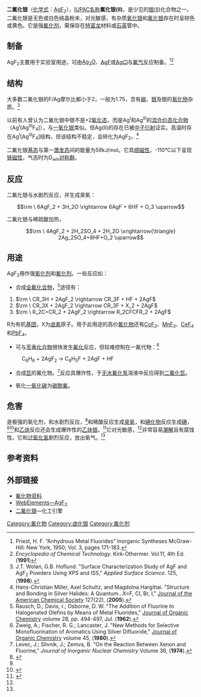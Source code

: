 {{Chembox
| Name = 二氟化银
| ImageFileL1 = Silver(II)-fluoride-3D-ionic.png
| ImageFileR1 = Silver(II)-fluoride-3D-vdW.png
| ImageSizeL1 = 140
| ImageSizeR1 = 140
| ImageName = 二氟化银
| IUPACName = silver(II) fluoride
| OtherNames = 氟化银(II)<br />氟化高银
|Section1={{Chembox Identifiers
| ChemSpiderID_Ref = {{chemspidercite|correct|chemspider}}
| ChemSpiderID = 10802085
| InChI = 1/Ag.2FH/h;2*1H/q+2;;/p-2
| InChIKey = KWVVTSALYXIJSS-NUQVWONBAP
| SMILES = [Ag+2].[F-].[F-]
| StdInChI_Ref = {{stdinchicite|correct|chemspider}}
| StdInChI = 1S/Ag.2FH/h;2*1H/q+2;;/p-2
| StdInChIKey_Ref = {{stdinchicite|correct|chemspider}}
| StdInChIKey = KWVVTSALYXIJSS-UHFFFAOYSA-L
| CASNo_Ref = {{cascite|changed|??}}
| CASNo = 7783-95-1
| PubChem = 82221
| EINECS = 232-037-5
  }}
|Section2 = {{Chembox Properties
| Formula = AgF<sub>2</sub>
| MolarMass = 145.865
| Appearance = 白色或灰色[[潮解|潮解]]性晶体粉末
| Density = 4.58 g/cm<sup>3</sup>
| Solubility = 剧烈反应
| MeltingPt = 690 °C (963 K)
| BoilingPt = 700 °C 分解
  }}
| Section3 = {{Chembox Structure
| MolShape = 直线型
| Coordination =
| CrystalStruct = 正交
  }}
| Section7 = {{Chembox Hazards
| ExternalMSDS = [http://newsearchch.chemexper.com/cheminfo/servlet/org.dbcreator.MainServlet?action=PowerSearch&query=msds._msdsID%3D19659&sort=&target=msds&from=0&realQuery=rn.value%3D%3D%227783-95-1%22&searchTemplate=rn.value%3D%3D%3F&searchValue=7783-95-1&history=off&options=brandqtyoffer&format=ccd MSDS]
| MainHazards = 有毒、与水剧烈反应、氧化剂}}
| Section8 = {{Chembox Related
| OtherCpds = [[氟化银|氟化银]]、[[氟化二银|氟化二银]]<br />[[氧化银|氧化银]]、[[一氧化银|一氧化银]]}}
}}
'''二氟化银'''（[[化学式|化学式]]：[[银|Ag]][[氟|F]]<sub>2</sub>），[[IUPAC名称|IUPAC名称]]'''氟化银(II)'''，是少见的[[银|银]][[氧化态|(II)]]化合物之一。二氟化银是无色或白色结晶粉末，对光敏感，有杂质[[氧化银|氧化银]]和[[氟化银|氟化银]]存在时呈棕色或黄色。它是强[[氟化剂|氟化剂]]，需保存在[[特富龙|特富龙]]材料或[[石英|石英]]管中。

== 制备 ==

AgF<sub>2</sub>主要用于实验室用途，可由[[氧化银|Ag<sub>2</sub>O]]、[[氟化银|AgF]]或[[氯化银|AgCl]]与[[氟气|氟气]]反应制备。<ref>Priest, H. F. “Anhydrous Metal Fluorides”  Inorganic Syntheses McGraw-Hill: New York, 1950; Vol. 3, pages 171-183.</ref><ref>''Encyclopedia of Chemical Technology.'' Kirk-Othermer. Vol.11, 4th Ed. ('''1991''')</ref>

== 结构 ==

大多数二氟化银的F/Ag摩尔比都小于2，一般为1.75，含有[[碳|碳]]、[[银|银]]及银的[[氧化物|氧化物]]杂质。<ref>J.T. Wolan, G.B. Hoflund. "Surface Characterization Study of AgF and AgF<sub>2</sub> Powders Using XPS and ISS," ''Applied Surface Science.'' 125, ('''1998''').</ref>

以前有人曾认为二氟化银中银不是+2[[氧化态|氧化态]]，而是Ag<sup>I</sup>和Ag<sup>III</sup>的[[混合价态化合物|混合价态化合物]]（Ag<sup>I</sup>[Ag<sup>III</sup>F<sub>4</sub>]），与[[一氧化银|一氧化银]]类似。但Ag(II)的存在已被[[中子衍射|中子衍射]]证实。高温时存在Ag<sup>I</sup>[Ag<sup>III</sup>F<sub>4</sub>]结构，但该结构不稳定，会转化为AgF<sub>2</sub>。<ref>Hans-Christian Miller, Axel Schultz, and Magdolna Hargittai. "Structure and Bonding in Silver Halides: A Quantum...X=F, Cl, Br, I," [[Journal_of_the_American_Chemical_Society|Journal of the American Chemical Society]] 127(22), ('''2005''').</ref>

二氟化银[[基态|基态]]与第一[[激发态|激发态]]间的能量为59kJ/mol。它具[[顺磁性|顺磁性]]，-110°C以下呈现[[铁磁性|铁磁性]]，气态时为D<sub>∞h</sub>[[对称群|对称群]]。

== 反应 ==

二氟化银与水剧烈反应，并生成臭氧：

:<math>\rm \ 6AgF_2 + 3H_2O \rightarrow 6AgF + 6HF + O_3 \uparrow</math>

二氟化银与稀硫酸加热，

:<math>\rm \ 4AgF_2 + 2H_2SO_4 + 2H_2O \xrightarrow{\triangle} 2Ag_2SO_4+8HF+O_2 \uparrow</math>

== 用途 ==

AgF<sub>2</sub>用作强[[氧化剂|氧化剂]]和[[氟化剂|氟化剂]]。一些反应如：

* 合成[[全氟化合物|全氟化合物]]，<ref>Rausch, D.; Davis, r.; Osborne, D. W. "The Addition of Fluorine to Halogenated Olefins by Means of Metal Fluorides," [[Journal_of_Organic_Chemistry|Journal of Organic Chemistry]] volume 28, pp. 494-497, Jul. ('''1962''').</ref>途径有：
# <math>\rm \ CR_3H + 2AgF_2 \rightarrow CR_3F + HF + 2AgF</math>
# <math>\rm \ CR_3X + 2AgF_2 \rightarrow CR_3F + X_2 + 2AgF</math>
# <math>\rm \ R_2C=CR_2 + 2AgF_2 \rightarrow R_2CFCFR_2 + 2AgF</math>

R为有机[[基团|基团]]，X为[[卤素|卤素]]原子。用于此用途的高价[[氟化物|氟化物]]还有[[三氟化钴|CoF<sub>3</sub>]]、[[三氟化锰|MnF<sub>3</sub>]]、[[四氟化铈|CeF<sub>4</sub>]]和[[四氟化铅|PbF<sub>4</sub>]]。

* 可与[[芳香化合物|芳香化合物]]很快发生[[氟化|氟化]]反应，但较难控制在一氟代物：<ref>Zweig, A.; Fischer, R. G.;  Lancaster, J. "New Methods for Selective Monofluorination of Aromatics Using Silver Difluoride," [[Journal_of_Organic_Chemistry|Journal of Organic Chemistry]] volume 45, ('''1980''').</ref>
: C<sub>6</sub>H<sub>6</sub>  +  2AgF<sub>2</sub>  →  C<sub>6</sub>H<sub>5</sub>F  +  2AgF  +  HF

* 合成[[氙|氙]]的氟化物。<ref>Levec, J.; Slivnik, J.; Zemva, B. "On the Reaction Between Xenon and Fluorine," ''Journal of Inorganic Nuclear Chemistry'' Volume 36, ('''1974''').</ref>反应具爆炸性，于[[无水|无水]][[氟化氢|氟化氢]]溶液中反应得到[[二氟化氙|二氟化氙]]。

* 氧化[[一氧化碳|一氧化碳]]为[[碳酰氟|碳酰氟]]。

==危害==
{{chem|AgF|2}}是极强的氧化剂，和水剧烈反应，<ref name="perry">{{cite book
| title = Handbook of inorganic compounds
| author1 = Dale L. Perry
| author2 = Sidney L. Phillips
| publisher = CRC Press
| year = 1995
| isbn = 0-8493-8671-3
| page = 352
}}</ref>和稀酸反应生成[[臭氧|臭氧]]，和[[碘化物|碘化物]]反应生成[[碘|碘]]，<ref name="perry"/><ref name="armarego">{{cite book
| title = Purification of Laboratory Chemicals
| publisher = Butterworth-Heinemann
| author1 = W. L. F. Armarego
| author2 = Christina Li Lin Chai
| edition = 6th
| year = 2009
| isbn = 978-1-85617-567-8
| page = 490
}}</ref>和[[乙炔|乙炔]]反应还会生成爆炸性的[[乙炔银|乙炔银]]。<ref name="pohanish">{{cite book
| title = Wiley Guide to Chemical Incompatibilities
| author1 = Richard P. Pohanish
| author2 = Stanley A. Greene
| edition = 3rd
| publisher = John Wiley and Sons
| year = 2009
| isbn = 978-0-470-38763-4
| page = 93
}}</ref>它对光敏感，<ref name="perry"/>非常容易[[潮解|潮解]]且有腐蚀性。它和[[过氧化氢|过氧化氢]]剧烈反应，放出氧气。<ref name="pohanish"/>

== 参考资料 ==

{{Reflist|}}

== 外部链接 ==

* [https://web.archive.org/web/20060116134617/http://www.npi.gov.au/database/substance-info/profiles/44.html 氟化物资料]{{en icon}}
* [http://www.webelements.com/webelements/compounds/text/Ag/Ag1F2-7783951.html WebElements—AgF<sub>2</sub>]{{Wayback|url=http://www.webelements.com/webelements/compounds/text/Ag/Ag1F2-7783951.html |date=20080516042819 }}{{en icon}}
* [http://www.chemyq.com/xz/xz4/34887okffa.htm 二氟化银]{{Webarchive|url=https://archive.is/20130425133536/http://www.chemyq.com/xz/xz4/34887okffa.htm |date=2013-04-25 }}—化工引擎

{{银化合物}}
{{氟化物}}

[[Category:氟化物|Category:氟化物]]
[[Category:卤化银|Category:卤化银]]
[[Category:氟化剂|Category:氟化剂]]